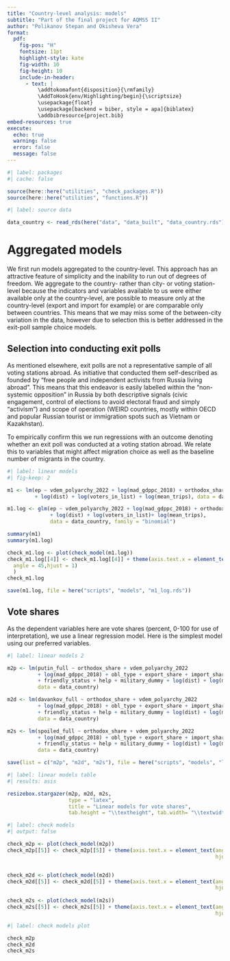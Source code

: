 ```yaml
---
title: "Country-level analysis: models"
subtitle: "Part of the final project for AQMSS II"
author: "Polikanov Stepan and Okisheva Vera"
format:
  pdf:
    fig-pos: "H"
    fontsize: 11pt
    highlight-style: kate
    fig-width: 10
    fig-height: 10
    include-in-header:
      - text: |
          \addtokomafont{disposition}{\rmfamily} 
          \AddToHook{env/Highlighting/begin}{\scriptsize} 
          \usepackage{float} 
          \usepackage[backend = biber, style = apa]{biblatex}
          \addbibresource{project.bib}
embed-resources: true
execute: 
  echo: true
  warning: false
  error: false
  message: false
---
```


```r
#| label: packages
#| cache: false

source(here::here("utilities", "check_packages.R"))
source(here::here("utilities", "functions.R"))
```

```r
#| label: source data

data_country <- read_rds(here("data", "data_built", "data_country.rds"))
```

# Aggregated models

We first run models aggregated to the country-level. This approach has an attractive feature of simplicity and the inability to run out of degrees of freedom. We aggregate to the country- rather than city- or voting station- level because the indicators and variables available to us were either available only at the country-level, are possible to measure only at the country-level (export and import for example) or are comparable only between countries. This means that we may miss some of the between-city variation in the data, however due to selection this is better addressed in the exit-poll sample choice models.

## Selection into conducting exit polls

As mentioned elsewhere, exit polls are not a representative sample of all voting stations abroad. As initiative that conducted them self-described as founded by "free people and independent activists from Russia living abroad". This means that this endeavor is easily labelled within the "non-systemic opposition" in Russia by both descriptive signals (civic engagement, control of elections to avoid electoral fraud and simply "activism") and scope of operation (WEIRD countries, mostly within OECD and popular Russian tourist or immigration spots such as Vietnam or Kazakhstan).

To empirically confirm this we run regressions with an outcome denoting whether an exit poll was conducted at a voting station abroad. We relate this to variables that might affect migration choice as well as the baseline number of migrants in the country.

```r
#| label: linear models
#| fig-keep: 2

m1 <- lm(ep ~ vdem_polyarchy_2022 + log(mad_gdppc_2018) + orthodox_share
         + log(dist) + log(voters_in_list) + log(mean_trips), data = data_country)

m1.log <- glm(ep ~ vdem_polyarchy_2022 + log(mad_gdppc_2018) + orthodox_share
              + log(dist) + log(voters_in_list)+ log(mean_trips),
              data = data_country, family = "binomial")

summary(m1)
summary(m1.log)

check_m1.log <- plot(check_model(m1.log))
check_m1.log[[4]] <- check_m1.log[[4]] + theme(axis.text.x = element_text(
  angle = 45,hjust = 1)
  )
check_m1.log

save(m1.log, file = here("scripts", "models", "m1_log.rds"))
```


## Vote shares

As the dependent variables here are vote shares (percent, 0-100 for use of interpretation), we use a linear regression model. Here is the simplest model using our preferred variables. 

```r
#| label: linear models 2

m2p <- lm(putin_full ~ orthodox_share + vdem_polyarchy_2022 
          + log(mad_gdppc_2018) + obl_type + export_share + import_share 
          + friendly_status + help + military_dummy + log(dist) + log(mean_trips), 
          data = data_country)

m2d <- lm(davankov_full ~ orthodox_share + vdem_polyarchy_2022 
          + log(mad_gdppc_2018) + obl_type + export_share + import_share 
          + friendly_status + help + military_dummy + log(dist) + log(mean_trips), 
          data = data_country)

m2s <- lm(spoiled_full ~ orthodox_share + vdem_polyarchy_2022 
          + log(mad_gdppc_2018) + obl_type + export_share + import_share 
          + friendly_status + help + military_dummy + log(dist) + log(mean_trips), 
          data = data_country)

save(list = c("m2p", "m2d", "m2s"), file = here("scripts", "models", "lin.RData"))
```

```r
#| label: linear models table
#| results: asis

resizebox.stargazer(m2p, m2d, m2s,
                    type = "latex", 
                    title = "Linear models for vote shares",
                    tab.height = "\\textheight", tab.width= "\\textwidth")
```

```r
#| label: check models
#| output: false

check_m2p <- plot(check_model(m2p))
check_m2p[[5]] <- check_m2p[[5]] + theme(axis.text.x = element_text(angle = 45,
                                                                    hjust = 1))


check_m2d <- plot(check_model(m2d))
check_m2d[[5]] <- check_m2d[[5]] + theme(axis.text.x = element_text(angle = 45,
                                                                    hjust = 1))
                                                                    
check_m2s <- plot(check_model(m2s))
check_m2s[[5]] <- check_m2s[[5]] + theme(axis.text.x = element_text(angle = 45,
                                                                    hjust = 1))

```
```r
#| label: check models plot

check_m2p
check_m2d 
check_m2s
```
